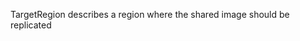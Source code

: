 <!-- Code generated from the comments of the TargetRegion struct in builder/azure/chroot/shared_image_gallery_destination.go; DO NOT EDIT MANUALLY -->
TargetRegion describes a region where the shared image should be replicated
